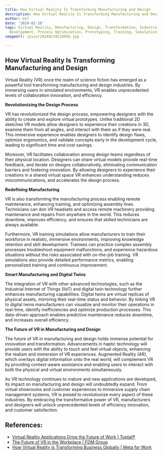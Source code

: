 ```yaml
---
title: How Virtual Reality Is Transforming Manufacturing and Design
description: How Virtual Reality Is Transforming Manufacturing and Design
author: Usf
date: '2024-02-18'
tags: Virtual Reality, Manufacturing, Design, Transformation, Industry 4.0, Product
  Development, Process Optimization, Prototyping, Training, Simulation
imageUrl: /pixa/20240219224956.jpg

---
```

## How  Virtual Reality Is Transforming  Manufacturing  and Design

Virtual Reality (VR) once the realm of science fiction has emerged as a powerful  tool transforming manufacturing and design  industries. By immersing users in simulated environments, VR enables unprecedented levels of collaboration innovation, and efficiency.

**Revolutionizing the Design Process**

VR has revolutionized the design process, empowering designers with  the ability  to create and explore virtual prototypes. Unlike traditional 2D sketches VR models allow designers to experience  their  creations in 3D, examine them from all angles, and interact with them as if they were real. This immersive experience enables designers to identify  design flaws, optimize ergonomics, and validate concepts  early in the  development cycle, leading to significant time  and cost savings.

Moreover, VR facilitates collaboration among design teams regardless of  their physical  location. Designers can share virtual  models provide real-time feedback, and iterate on designs collaboratively, eliminating communication barriers  and fostering innovation. By allowing designers to experience their creations in a shared virtual space VR  enhances understanding reduces miscommunications, and accelerates the design process.

**Redefining Manufacturing**

VR is also transforming the manufacturing process enabling remote maintenance,  enhancing training, and optimizing  assembly lines. Technicians can don VR headsets and access remote machinery providing  maintenance  and repairs from anywhere in the world. This reduces downtime, improves efficiency, and ensures that skilled technicians are always available.

Furthermore, VR training simulations allow manufacturers to train their workforce in realistic, immersive  environments, improving knowledge retention and skill development.  Trainees can practice complex assembly processes  troubleshoot equipment malfunctions, and experience hazardous  situations without the risks associated with  on-the-job training. VR simulations also provide detailed performance metrics, enabling personalized training and continuous improvement.

**Smart Manufacturing and Digital Twins**

The integration  of VR with  other advanced technologies, such as the Industrial Internet of Things (IIoT) and digital twin technology further enhances manufacturing capabilities. Digital twins are virtual replicas of physical assets,  mirroring their real-time status and  behavior. By linking VR to digital twins manufacturers can visualize and monitor their operations in real-time, identify inefficiencies and optimize production  processes. This data-driven approach enables predictive maintenance reduces downtime, and increases overall  efficiency.

**The Future  of VR in Manufacturing and Design**

The future of VR in manufacturing and design holds immense potential for innovation  and transformation. Advancements in haptic technology will provide users with the ability to touch and feel virtual objects, enhancing the realism and immersion of VR experiences. Augmented Reality  (AR), which overlays digital information onto the real world, will complement VR by providing  context-aware assistance and  enabling users to interact with both the physical and virtual  environments simultaneously.

As VR  technology continues to mature  and new applications are developed, its impact on manufacturing and design will undoubtedly expand. From virtual showrooms and customer experiences  to  immersive  supply chain management  systems, VR is poised to revolutionize every aspect of these industries.  By embracing the transformative power of VR, manufacturers and designers will unlock unprecedented levels of efficiency innovation,  and customer satisfaction.

## References:
- [Virtual Reality Applications Drive the Future of Work | Toptal®](https://www.toptal.com/insights/future-of-work/virtual-reality-applications-future-work)
- [The Future of VR in the Workplace | FDM Group](https://www.fdmgroup.com/blog/future-of-vr-in-the-workplace/)
- [How Virtual Reality is Transforming Business Globally | Meta for Work](https://forwork.meta.com/blog/meta-explores-how-vr-transforms-global-business/)
